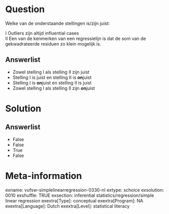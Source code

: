 Question
========
Welke van de onderstaande stellingen is/zijn juist:  
  
I Outliers zijn altijd influential cases  
II Een van de kenmerken van een regressielijn is dat de som van de
gekwadrateerde residuen zo klein mogelijk is.

Answerlist
----------
* Zowel stelling I als stelling II zijn juist
* Stelling I is juist en stelling II is **on**juist
* Stelling I is **on**juist en stelling II is juist
* Zowel stelling I als stelling II zijn **on**juist

Solution
========










Answerlist
----------
* False
* False
* True
* False

Meta-information
================
exname: vufsw-simplelinearregression-0330-nl
extype: schoice
exsolution: 0010
exshuffle: TRUE
exsection: inferential statistics/regression/simple linear regression
exextra[Type]: conceptual
exextra[Program]: NA
exextra[Language]: Dutch
exextra[Level]: statistical literacy


